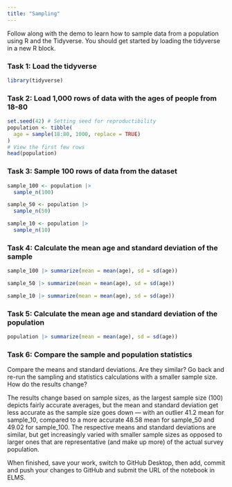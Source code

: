 ```yaml
---
title: "Sampling"
---
```


Follow along with the demo to learn how to sample data from a population using R and the Tidyverse. You should get started by loading the tidyverse in a new R block.

### Task 1: Load the tidyverse

```r
library(tidyverse)
```


### Task 2: Load 1,000 rows of data with the ages of people from 18-80

```r
set.seed(42) # Setting seed for reproductibility
population <- tibble(
  age = sample(18:80, 1000, replace = TRUE)
)
# View the first few rows
head(population)
```


### Task 3: Sample 100 rows of data from the dataset

```r
sample_100 <- population |> 
  sample_n(100)

sample_50 <- population |> 
  sample_n(50)

sample_10 <- population |> 
  sample_n(10)
```


### Task 4: Calculate the mean age and standard deviation of the sample

```r
sample_100 |> summarize(mean = mean(age), sd = sd(age))

sample_50 |> summarize(mean = mean(age), sd = sd(age))

sample_10 |> summarize(mean = mean(age), sd = sd(age))
```


### Task 5: Calculate the mean age and standard deviation of the population

```r
population |> summarize(mean = mean(age), sd = sd(age))
```


### Task 6: Compare the sample and population statistics

Compare the means and standard deviations. Are they similar? Go back and re-run the sampling and statistics calculations with a smaller sample size. How do the results change?

The results change based on sample sizes, as the largest sample size (100) depicts fairly accurate averages, but the mean and standard deviation get less accurate as the sample size goes down — with an outlier 41.2 mean for sample_10, compared to a more accurate 48.58 mean for sample_50 and 49.02 for sample_100. The respective means and standard deviations are similar, but get increasingly varied with smaller sample sizes as opposed to larger ones that are representative (and make up more) of the actual survey population. 

When finished, save your work, switch to GitHub Desktop, then add, commit and push your changes to GitHub and submit the URL of the notebook in ELMS.

